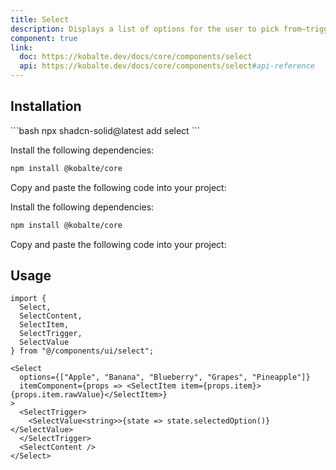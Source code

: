 ```yaml
---
title: Select
description: Displays a list of options for the user to pick from—triggered by a button.
component: true
link:
  doc: https://kobalte.dev/docs/core/components/select
  api: https://kobalte.dev/docs/core/components/select#api-reference
---
```



<ComponentPreview name="select-demo" client:only="solid-js" />

## Installation

<ComponentInstallation client:only="solid-js">

<Fragment slot="cli">
```bash
npx shadcn-solid@latest add select
```
</Fragment>

<Step slot="tw">

<StepItem>Install the following dependencies:</StepItem>
```bash
npm install @kobalte/core
```

<StepItem>Copy and paste the following code into your project:</StepItem>
<ComponentSource name="select" client:only="solid-js" />

</Step>

<Step slot="uno">

<StepItem>Install the following dependencies:</StepItem>
```bash
npm install @kobalte/core
```

<StepItem>Copy and paste the following code into your project:</StepItem>
<ComponentSource name="select" client:only="solid-js" />

</Step>

</ComponentInstallation>

## Usage

```tsx
import {
  Select,
  SelectContent,
  SelectItem,
  SelectTrigger,
  SelectValue
} from "@/components/ui/select";
```

```tsx
<Select
  options={["Apple", "Banana", "Blueberry", "Grapes", "Pineapple"]}
  itemComponent={props => <SelectItem item={props.item}>{props.item.rawValue}</SelectItem>}
>
  <SelectTrigger>
    <SelectValue<string>>{state => state.selectedOption()}</SelectValue>
  </SelectTrigger>
  <SelectContent />
</Select>
```